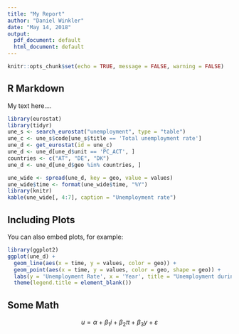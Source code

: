 ```yaml
---
title: "My Report"
author: "Daniel Winkler"
date: "May 14, 2018"
output:
  pdf_document: default
  html_document: default
---
```


```r
knitr::opts_chunk$set(echo = TRUE, message = FALSE, warning = FALSE)
```

## R Markdown

My text here.... 

```r
library(eurostat)
library(tidyr)
une_s <- search_eurostat("unemployment", type = "table")
une_c <- une_s$code[une_s$title == 'Total unemployment rate']
une_d <- get_eurostat(id = une_c)
une_d <- une_d[une_d$unit == 'PC_ACT', ]
countries <- c("AT", "DE", "DK")
une_d <- une_d[une_d$geo %in% countries, ]

une_wide <- spread(une_d, key = geo, value = values)
une_wide$time <- format(une_wide$time, "%Y")
library(knitr)
kable(une_wide[, 4:7], caption = "Unemployment rate")
```

## Including Plots

You can also embed plots, for example:

```r
library(ggplot2)
ggplot(une_d) +
  geom_line(aes(x = time, y = values, color = geo)) +
  geom_point(aes(x = time, y = values, color = geo, shape = geo)) +
  labs(y = 'Unemployment Rate', x = 'Year', title = "Unemployment during the crisis") +
  theme(legend.title = element_blank())
```

## Some Math

$$
u = \alpha + \beta_1 i + \beta_2 \pi + \beta_3 y + \varepsilon
$$